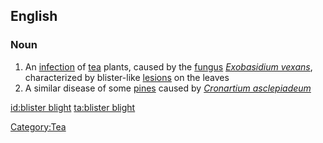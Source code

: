 ==English==

===Noun===
{{en-noun|sg=[[blister]] [[blight]]|-}}

# An [[infection]] of [[tea]] plants, caused by the [[fungus]] ''[[Exobasidium vexans]]'', characterized by blister-like [[lesion]]s on the leaves
# A similar disease of some [[pine]]s caused by ''[[Cronartium asclepiadeum]]''

[[id:blister blight]]
[[ta:blister blight]]

[[Category:Tea]]